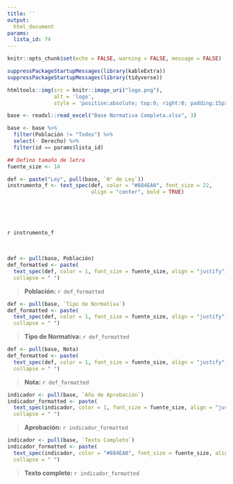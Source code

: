 ```yaml
---
title: ''
output:
  html_document
params:
  lista_id: 74
---
```


```r
knitr::opts_chunk$set(echo = FALSE, warning = FALSE, message = FALSE)
```


```r
suppressPackageStartupMessages(library(kableExtra))
suppressPackageStartupMessages(library(tidyverse))

htmltools::img(src = knitr::image_uri("logo.png"), 
               alt = 'logo', 
               style = 'position:absolute; top:0; right:0; padding:15px;max-width: 45%;')

base <- readxl::read_excel("Base Normativa Completa.xlsx", 3)

base <- base %>% 
  filter(Población != "Todos") %>% 
  select(- Derecho) %>% 
  filter(id == params$lista_id)

## Defino tamaño de letra
fuente_size <- 14
```


```r
def <- paste("Ley", pull(base, `N° de Ley`))
instrumento_f <- text_spec(def, color = "#884EA0", font_size = 22,
                           align = "center", bold = TRUE)
```

<br />
<br />
<br />

`r instrumento_f`

<div style="text-align: justify">

<br />

```r
def <- pull(base, Población)
def_formatted <- paste(
  text_spec(def, color = 1, font_size = fuente_size, align = "justify"),
  collapse = " ")
```

> **Población:** `r def_formatted`

```r
def <- pull(base, `Tipo de Normativa`)
def_formatted <- paste(
  text_spec(def, color = 1, font_size = fuente_size, align = "justify"),
  collapse = " ")
```

> **Tipo de Normativa:** `r def_formatted`

```r
def <- pull(base, Nota)
def_formatted <- paste(
  text_spec(def, color = 1, font_size = fuente_size, align = "justify"),
  collapse = " ")
```

> **Nota:** `r def_formatted`

```r
indicador <- pull(base, `Año de Aprobación`)
indicador_formatted <- paste(
  text_spec(indicador, color = 1, font_size = fuente_size, align = "justify"),
  collapse = " ")
```

> **Aprobación:** `r indicador_formatted`

```r
indicador <- pull(base, `Texto Completo`)
indicador_formatted <- paste(
  text_spec(indicador, color = "#884EA0", font_size = fuente_size, align = "left"),
  collapse = " ")
```

> **Texto completo:** `r indicador_formatted`

</div>
  
  